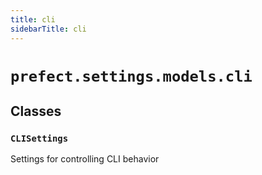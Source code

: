 ```yaml
---
title: cli
sidebarTitle: cli
---
```


# `prefect.settings.models.cli`

## Classes

### `CLISettings`


Settings for controlling CLI behavior

